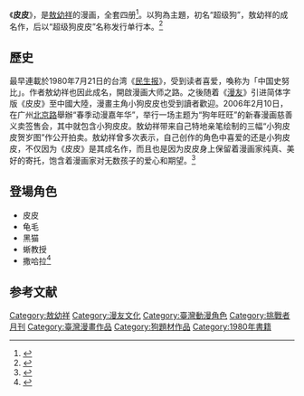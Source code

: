 《'''皮皮'''》，是[[敖幼祥|敖幼祥]]的漫画，全套四册<ref>{{Cite web|url=http://book.tpml.edu.tw/webpac/bookDetail.do?id=541034|title=皮皮 / 敖幼祥編繪 敖幼祥, 1957-|language=zh-tw|publisher=臺北市立圖書館館藏查詢系統|author=|date=|accessdate=2015-02-03|archive-date=2015-01-20|archive-url=https://web.archive.org/web/20150120151751/http://book.tpml.edu.tw/webpac/bookDetail.do?id=541034|dead-url=no}}</ref>。以狗為主題，初名“超级狗”，敖幼祥的成名作，后以“超级狗皮皮”名称发行单行本。<ref>{{Cite news|url=http://eastnews.tw/index.php?option=com_content&view=article&id=30776:2012-12-25-01-04-56&catid=28:people&Itemid=66|title=鎖定東方報 看見敖幼祥|language=zh-tw|publisher=《東方報》|author=江思婷|date=2012-12-25|accessdate=2015-02-03|archive-url=https://web.archive.org/web/20150203052108/http://eastnews.tw/index.php?option=com_content&view=article&id=30776:2012-12-25-01-04-56&catid=28:people&Itemid=66|archive-date=2015-02-03|dead-url=yes}}</ref>

==歷史==

最早連載於1980年7月21日的台湾《[[民生报|民生报]]》，受到读者喜爱，喚称为「中国史努比」。作者敖幼祥也因此成名，開啟漫画大师之路。之後随着《[[漫友|漫友]]》引进简体字版《皮皮》至中國大陸，漫畫主角小狗皮皮也受到讀者歡迎。2006年2月10日，在广州[[北京路_(越秀區)|北京路]]舉辦“春季动漫嘉年华”，举行一场主题为“狗年旺旺”的新春漫画慈善义卖签售会，其中就包含小狗皮皮。敖幼祥带来自己特地亲笔绘制的三幅“小狗皮皮贺岁图”作公开拍卖。敖幼祥曾多次表示，自己创作的角色中喜爱的还是小狗皮皮，不仅因为《皮皮》是其成名作，而且也是因为皮皮身上保留着漫画家纯真、美好的寄托，饱含着漫画家对无数孩子的爱心和期望。<ref>{{Cite news|url=http://game.21cn.com/comic/news/2006/02/08/2457413.shtml|title=敖幼祥“狗年画狗”慈善义卖!|language=zh-cn|publisher=21CN游戏频道|author=|date=2006-02-08|accessdate=2015-02-03|deadurl=yes|archiveurl=https://web.archive.org/web/20150203151628/http://game.21cn.com/comic/news/2006/02/08/2457413.shtml|archivedate=2015年2月3日|df=}}</ref>

==登場角色==
*皮皮
*龟毛
*黑猫
*蜥教授
*撒哈拉<ref>{{Cite news|url=http://data.book.hexun.com/book-406.shtml|title=《皮皮(第4卷冒险篇)》目录|language=zh-cn|publisher=和讯网|author=|date=2006-02-08|accessdate=2015-02-03|archive-url=https://web.archive.org/web/20150203152555/http://data.book.hexun.com/book-406.shtml|archive-date=2015-02-03|dead-url=yes}}</ref>

== 参考文献 ==
{{Reflist}}

[[Category:敖幼祥|Category:敖幼祥]]
[[Category:漫友文化|Category:漫友文化]]
[[Category:臺灣動漫角色|Category:臺灣動漫角色]]
[[Category:挑戰者月刊|Category:挑戰者月刊]]
[[Category:臺灣漫畫作品|Category:臺灣漫畫作品]]
[[Category:狗題材作品|Category:狗題材作品]]
[[Category:1980年書籍|Category:1980年書籍]]

{{acg-stub}}